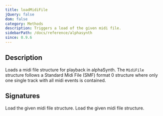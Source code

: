 ```yaml
---
title: loadMidiFile
jQuery: false
dom: false
category: Methods
description: Triggers a load of the given midi file.
sidebarPath: /docs/reference/alphasynth
since: 0.9.6
---
```


<SinceBadge since="0.9.6" />


## Description
Loads a midi file structure for playback in alphaSynth. The `MidiFile` structure
follows a Standard Midi File (SMF) format 0 structure where only one single track
with all midi events is contained.

## Signatures

<TypeTable>
    <TypeRow type="net" name="bool LoadMidiFile(MidiFile midiFile)">
        Load the given midi file structure.
    </TypeRow>
    <TypeRow type="js" name="function loadMidiFile(midiFile)">
        Load the given midi file structure.
    </TypeRow>
</TypeTable>


